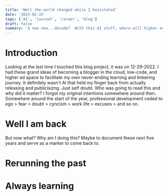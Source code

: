 ```yaml
---
title: 'Well the world changed while I hesistated'
date: '2023-02-25'
tags: ['AI', 'journal', 'career', 'blog']
draft: false
summary: 'A new new...decade?  With this AI stuff, where will higher ed IT be in 5 years?'
---
```


# Introduction

Looking at the last time I touched this blog project, it was on 12-29-2022. I had these grand ideas of becoming a blogger in the cloud, low-code, and higher ed space to facilitate my own never-ending learning and tinkering journey.
It definitely wasn't AI that held my finger back from actually releasing and publicisizng. Just self doubt. Who was going to read this and why did it matter? I forgot my original intentions somewhere around then. Somewhere around the
start of the year, professional development ceded to ego > fear > doubt > cyncism > work life > excuses > and so on.

# Well I am back

But now what? Why am I doing this? Maybe to document these next five years and serve as a marker to come back to.

# Rerunning the past

# Always learning
